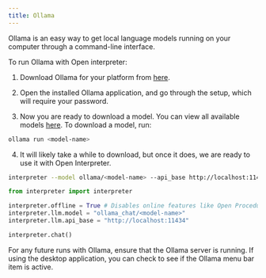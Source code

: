 ```yaml
---
title: Ollama
---
```


Ollama is an easy way to get local language models running on your computer through a command-line interface.

To run Ollama with Open interpreter:

1. Download Ollama for your platform from [here](https://ollama.ai/download).

2. Open the installed Ollama application, and go through the setup, which will require your password.

3. Now you are ready to download a model. You can view all available models [here](https://ollama.ai/library). To download a model, run:

```bash
ollama run <model-name>
```

4. It will likely take a while to download, but once it does, we are ready to use it with Open Interpreter.

<CodeGroup>

```bash Terminal
interpreter --model ollama/<model-name> --api_base http://localhost:11434
```

```python Python
from interpreter import interpreter

interpreter.offline = True # Disables online features like Open Procedures
interpreter.llm.model = "ollama_chat/<model-name>"
interpreter.llm.api_base = "http://localhost:11434"

interpreter.chat()
```

</CodeGroup>

For any future runs with Ollama, ensure that the Ollama server is running. If using the desktop application, you can check to see if the Ollama menu bar item is active.
